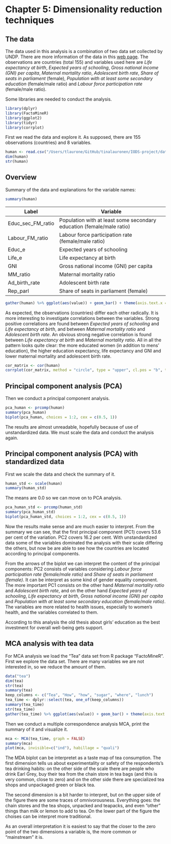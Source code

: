 # Chapter 5: Dimensionality reduction techniques

## The data

The data used in this analysis is a combination of two data set collected by UNDP. There are more information of the data in this [web page](http://hdr.undp.org/en/content/human-development-index-hdi). The observations are countries (total 155) and variables used here are *Life expectancy at birth*, *Expected years of schooling*, *Gross national income (GNI) per capita*, *Maternal mortality ratio*, *Adolescent birth rate*, *Share of seats in parliament* (female), *Population with at least some secondary education* (female/male ratio) and *Labour force participation rate* (female/male ratio).

Some libraries are needed to conduct the analysis.

```r
library(dplyr)
library(FactoMineR)
library(ggplot2)
library(tidyr)
library(corrplot)
```

First we read the data and explore it. As supposed, there are 155 observations (countries) and 8 variables.

```r
human <- read.csv("/Users/tlaurone/GitHub/tinalauronen/IODS-project/data/human.csv", row.names = 1)
dim(human)
str(human)
```

## Overview

Summary of the data and explanations for the variable names:

```r
summary(human)
```

| Label                   | Variable                                                              |
|-------------------------| ----------------------------------------------------------------------|
| Educ_sec_FM_ratio       | Population with at least some secondary education (female/male ratio) |
| Labour_FM_ratio         | Labour force participation rate (female/male ratio)                   |
| Educ_e                  | Expected years of schooling                                           |
| Life_e                  | Life expectancy at birth                                              |
| GNI                     | Gross national income (GNI) per capita                                |
| MM_ratio                | Maternal mortality ratio                                              |
| Ad_birth_rate           | Adolescent birth rate                                                 |
| Rep_parl                | Share of seats in parliament (female)                                 |



```r
gather(human) %>% ggplot(aes(value)) + geom_bar() + theme(axis.text.x = element_text(angle = 45, hjust = 1, size = 8)) + facet_wrap("key", scales = "free")
```

As expected, the observations (countries) differ each other radically. It is more interesting to investigate correlations between the variables. Strong positive correlations are found between *Expected years of schooling* and *Life expectancy at birth*, and between *Maternal mortality ratio* and *Adolescent birth rate*. An obvious strong negative correlation is found between *Life expectancy at birth* and *Maternal mortality ratio*. All in all the pattern looks quite clear: the more educated women (in addition to mens' education), the higher education expectancy, life expectancy and GNI and lower maternal mortality and adolescent birth rate.

```r
cor_matrix <- cor(human)
corrplot(cor_matrix, method = "circle", type = "upper", cl.pos = "b", tl.pos = "d", tl.cex = 0.6 )
```

## Principal component analysis (PCA)

Then we conduct a principal component analysis.

```r
pca_human <- prcomp(human)
summary(pca_human)
biplot(pca_human, choices = 1:2, cex = c(0.5, 1))
```

The results are almost unreadable, hopefully because of use of unstandardized data. We must scale the data and conduct the analysis again.

## Principal component analysis (PCA) with standardized data

First we scale the data and check the summary of it.

```r
human_std <- scale(human)
summary(human_std)
```

The means are 0.0 so we can move on to PCA analysis.

```r
pca_human_std <- prcomp(human_std)
summary(pca_human_std)
biplot(pca_human_std, choices = 1:2, cex = c(0.5, 1))
```

Now the results make sense and are much easier to interpret. From the summary we can see, that the first principal component (PC1) covers 53.6 per cent of the variation. PC2 covers 16.2 per cent. With unstandardized data some of the variables dominated the analysis with their scale differing the others, but now be are able to see how the countries are located according to principal components.

From the arrows of the biplot we can interpret the content of the principal components: PC2 consists of variables considering *Labour force participation rate (female/male ratio)* and *Share of seats in parliament (female)*. It can be interpret as some kind of gender equality component. The more important PC1 consists on the other hand *Maternal mortality ratio* and *Adolescent birth rate*, and on the other hand *Expected years of schooling*, *Life expectancy at birth*, *Gross national income (GNI) per capita* and *Population with at least some secondary education (female/male ratio)*. The variables are more related to health issues, especially to women's health, and the variables correlated to them. 

According to this analysis the old thesis about girls' education as the best investment for overall well-being gets support.

## MCA analysis with tea data

For MCA analysis we load the "Tea" data set from R package "FactoMineR". First we explore the data set. There are many variables we are not interested in, so we reduce the amount of them.

```r
data("tea")
dim(tea)
str(tea)
summary(tea)
keep_columns <- c("Tea", "How", "how", "sugar", "where", "lunch")
tea_time <- dplyr::select(tea, one_of(keep_columns))
summary(tea_time)
str(tea_time)
gather(tea_time) %>% ggplot(aes(value)) + geom_bar() + theme(axis.text.x = element_text(angle = 45, hjust = 1, size = 8)) + facet_wrap("key", scales = "free")
```

Then we conduct a multiple correspondence analysis MCA, print the summary of it and visualize it.

```r
mca <- MCA(tea_time, graph = FALSE)
summary(mca)
plot(mca, invisible=c("ind"), habillage = "quali")
```

The MDA biplot can be interpretet as a taste map of tea consumption. The first dimension tells us about experimentality or safety of the respondents's tea drinking habits: on the other side of the scale there are people who drink Earl Grey, buy their tea from the chain store in tea bags (and this is very common, close to zero) and on the other side there are specialized tea shops and unpackaged green or black tea. 

The second dimension is a bit harder to interpret, but on the upper side of the figure there are some traces of omnivorousness. Everything goes: the chain stores and the tea shops, unpacked and teapacks, and even "other" things than milk or lemon to add to tea. On the lower part of the figure the choises can be interpret more traditional.

As an overall interpretation it is easiest to say that the closer to the zero point of the two dimensions a variable is, the more common or "mainstream" it is.